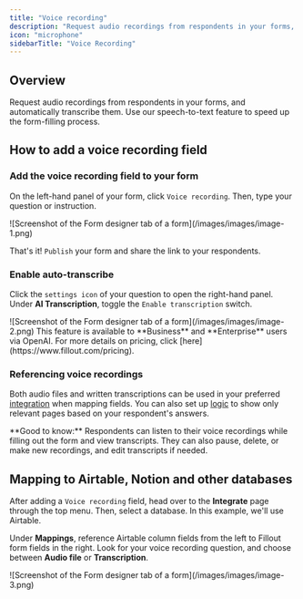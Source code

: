 ```yaml
---
title: "Voice recording"
description: "Request audio recordings from respondents in your forms, and automatically transcribe them. Use our speech-to-text feature to speed up the form-filling process."
icon: "microphone"
sidebarTitle: "Voice Recording"
---
```


## Overview

Request audio recordings from respondents in your forms, and automatically transcribe them. Use our speech-to-text feature to speed up the form-filling process.

## How to add a voice recording field

### Add the voice recording field to your form

On the left-hand panel of your form, click `Voice recording`. Then, type your question or instruction.

<Frame>
  ![Screenshot of the Form designer tab of a form](/images/images/image-1.png)
</Frame>

That's it\! `Publish` your form and share the link to your respondents.

### Enable auto-transcribe

Click the `settings icon` of your question to open the right-hand panel. Under **AI Transcription**, toggle the `Enable transcription` switch.

<Frame>
  ![Screenshot of the Form designer tab of a form](/images/images/image-2.png)
</Frame>

<Note>
  This feature is available to **Business** and **Enterprise** users via OpenAI. For more details on pricing, click [here](https://www.fillout.com/pricing).
</Note>

### Referencing voice recordings

Both audio files and written transcriptions can be used in your preferred [integration](/help/integrations) when mapping fields. You can also set up [logic](/help/page-logic) to show only relevant pages based on your respondent's answers.

<Check>
  **Good to know:** Respondents can listen to their voice recordings while filling out the form and view transcripts. They can also pause, delete, or make new recordings, and edit transcripts if needed.
</Check>

## Mapping to Airtable, Notion and other databases

After adding a `Voice recording` field, head over to the **Integrate** page through the top menu. Then, select a database. In this example, we'll use Airtable.

Under **Mappings**, reference Airtable column fields from the left to Fillout form fields in the right. Look for your voice recording question, and choose between **Audio file** or **Transcription**.

<Frame>
  ![Screenshot of the Form designer tab of a form](/images/images/image-3.png)
</Frame>